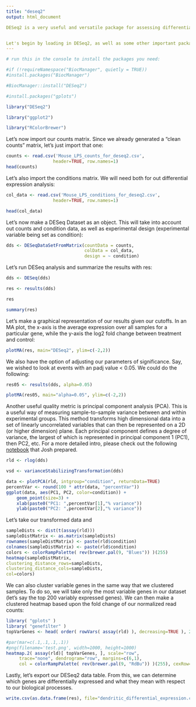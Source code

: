 ```yaml
---
title: "deseq2"
output: html_document

DESeq2 is a very useful and versatile package for assessing differential gene expression in a dataset. Please feel free to check out the [documentation](https://bioconductor.org/packages/release/bioc/manuals/DESeq2/man/DESeq2.pdf) as well as this quick-start [guide](https://bioc.ism.ac.jp/packages/2.14/bioc/vignettes/DESeq2/inst/doc/beginner.pdf) to find out more about the full power of this package.


Let's begin by loading in DESeq2, as well as some other important packages that we will be using in our analysis. 
---
```

```r
# run this in the console to install the packages you need:

#if (!requireNamespace("BiocManager", quietly = TRUE))
#install.packages("BiocManager")

#BiocManager::install("DESeq2")

#install.packages("gplots")


```


```r

library("DESeq2")

library("ggplot2")

library("RColorBrewer")

```

Let's now import our counts matrix. Since we already generated a "clean counts" matrix, let's just import that one:

```r
counts <- read.csv('Mouse_LPS_counts_for_deseq2.csv',
                  header=TRUE, row.names=1)
head(counts)

```

Let's also import the conditions matrix. We will need both for out differential expression analysis:

```r

col_data <- read.csv('Mouse_LPS_conditions_for_deseq2.csv',
                  header=TRUE, row.names=1)

head(col_data)

```

Let's now make a DESeq Dataset as an object. This will take into account out counts and condition data, as well as experimental design (experimental variable being set as condition):

```r
dds <- DESeqDataSetFromMatrix(countData = counts,
                              colData = col_data,
                              design = ~ condition)
```

Let's run DESeq analysis and summarize the results with res:

```r
dds <- DESeq(dds)
```

```r

res <- results(dds)

```

```r

res

```
```r

summary(res)

```

Let's make a graphical representation of our results given our cutoffs. In an MA plot, the x-axis is the average expression over all samples for a particular gene, while the y-axis the log2 fold change between treatment and control:

```r

plotMA(res, main="DESeq2", ylim=c(-2,2))

```

We also have the option of adjusting our parameters of significance. Say, we wished to look at events with an padj value < 0.05. We could do the following:

```r
res05 <- results(dds, alpha=0.05)

plotMA(res05, main="alpha=0.05", ylim=c(-2,2))

```

Another useful quality metric is principal component analysis (PCA). This is a useful way of measuring sample-to-sample variance between and within experimental groups. This method transforms high dimensional data into a set of linearly uncorrelated variables that can then be represented on a 2D (or higher dimension) plane. Each principal component defines a degree of variance, the largest of which is represented in principal component 1 (PC1), then PC2, etc. For a more detailed intro, please check out the following [notebook](https://github.com/ryanmarina/BMS_bioinformatics_bootcamp_2018/blob/master/tutorials/Intro_to_PCA.ipynb) that Josh prepared.

```r

rld <- rlog(dds)

vsd <- varianceStabilizingTransformation(dds)

data <- plotPCA(rld, intgroup="condition", returnData=TRUE)
percentVar <- round(100 * attr(data, "percentVar"))
ggplot(data, aes(PC1, PC2, color=condition)) +
    geom_point(size=3) +
    xlab(paste0("PC1: ",percentVar[1],"% variance")) 
    ylab(paste0("PC2: ",percentVar[2],"% variance"))

```

Let's take our transformed data and

```r

sampleDists <- dist(t(assay(rld)))
sampleDistMatrix <- as.matrix(sampleDists)
rownames(sampleDistMatrix) <- paste(rld$condition)
colnames(sampleDistMatrix) <- paste(rld$condition)
colors <- colorRampPalette( rev(brewer.pal(9, "Blues")) )(255)
heatmap(sampleDistMatrix,
clustering_distance_rows=sampleDists,
clustering_distance_cols=sampleDists,
col=colors)

```

We can also cluster variable genes in the same way that we clustered samples. To do so, we will take only the most variable genes in our dataset (let's say the top 200 variably expressed genes). We can then make a clustered heatmap based upon the fold change of our normalized read counts:

```r

library( "gplots" )
library( "genefilter" )
topVarGenes <- head( order( rowVars( assay(rld) ), decreasing=TRUE ), 200 )

```

```r

#par(mar=c(.1,.1,.1,.1))
#png(filename='test.png', width=1000, height=1000)
heatmap.2( assay(rld)[ topVarGenes, ], scale="row", 
     trace="none", dendrogram="row", margins=c(6,1),
     col = colorRampPalette( rev(brewer.pal(9, "RdBu")) )(255), cexRow=1,cexCol=1, srtCol = 45)

```

Lastly, let's export our DESeq2 data table. From this, we can determine which genes are differentially expressed and what they mean with respect to our biological processes.

```r

write.csv(as.data.frame(res), file="dendritic_differential_expression.csv")

```

